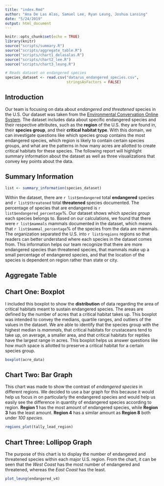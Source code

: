 ```yaml
---
title: "index.Rmd"
author: "Ana De Las Alas, Samuel Lee, Ryan Leung, Joshua Lansing"
date: "5/24/2019"
output: html_document
---
```


```r
knitr::opts_chunk$set(echo = TRUE)
library(knitr)
source("scripts/summary.R")
source("scripts/aggregate_table.R")
source("scripts/chart1_delasalas.R")
source("scripts/chart2_lee.R")
source("scripts/chart3_leung.R")
```

```r
# Reads dataset on endangered species
species_dataset <- read.csv("data/us_endangered_species.csv",
                            stringsAsFactors = FALSE)
```

## Introduction
Our team is focusing on data about _endangered and threatened_ species in the U.S. Our dataset was taken from the [Environmental Convervation Online System](https://ecos.fws.gov/ecp/report/table/critical-habitat.html?fbclid=IwAR34iloupBtcBAHfH7t8uU0WqRWJyGDKggJShn-J1mSbNVl_Zf_7qYP8kFI). The dataset includes data about specific endangered species and their respective attributes, such as the **region** of the U.S. they are found in, their **species group**, and their **critical habitat type**. With this domain, we can investigate questions like which species group contains the most endangered species, which region is likely to contain certain species groups, and what are the patterns in how many acres are allotted to create critical habitats for these species. The following report will highlight summary information about the dataset as well as three visualizations that convey key points about the data. 

## Summary Information 

```r
list <- summary_information(species_dataset)
```
Within the dataset, there are `r list$endangered` total **endangered** species and `r list$threatened` total **threatened** species documented. The percentage of species that are endangered is `r list$endangered_percentage`%. Our dataset shows which _species group_ each species belongs to. Based on our calculations, we found that there were `r list$mammals` mammals documented in the dataset, which means that `r list$mammal_percentage`% of the species from the data are mammals. The organization separated the U.S. into `r list$regions` regions so that readers can better understand where each species in the dataset comes from. This information helps our team recognize that there are more endangered species than threatened species, that mammals make up a small percentage of endangered species, and that the location of the species is dependent on region rather than state or city. 

## Aggregate Table

## Chart One: Boxplot 
I included this boxplot to show the **distribution** of data regarding the area of critical habitats meant to sustain endangered species. The areas are defined by the number of acres that a critical habitat takes up. This boxplot was intended to convey the medians, quartile ranges, and outliers of the values in the dataset. We are able to identify that the species group with the highest median is _mammals_, that critical habitats for crustaceans tend to take up, on average, a smaller area, and that critical habitats for reptiles have the largest range in acres. This boxplot helps us answer questions like how much space is allotted to preserve a critical habitat for a certain species group. 

```r
boxplot(acre_data)
```

## Chart Two: Bar Graph
This chart was made to show the contrast of *endangered species* in different regions. We decided to use a bar graph for this because it would help us focus in on particularly the endangered species and would help us easily see the difference in quantity of endangered species according to region. **Region 1** has the most amount of endangered species, while **Region 3** has the least amount. **Region 4** has a similar amount as **Region 8** both under *100 species*.

```r
regions_plot(tally_lead_region)
```


## Chart Three: Lollipop Graph  
The purpose of this chart is to display the number of endangered and threatened species within each major U.S. region. From the chart, it can be seen that the _West Coast_ has the most number of endangered and threatened, whereas the _East Coast_ has the least.

```r
plot_leung(endangered_v4)
```
